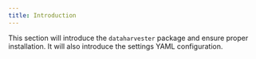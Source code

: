 ```yaml
---
title: Introduction
---
```


This section will introduce the `dataharvester` package and ensure proper installation. It will also introduce the settings YAML configuration.